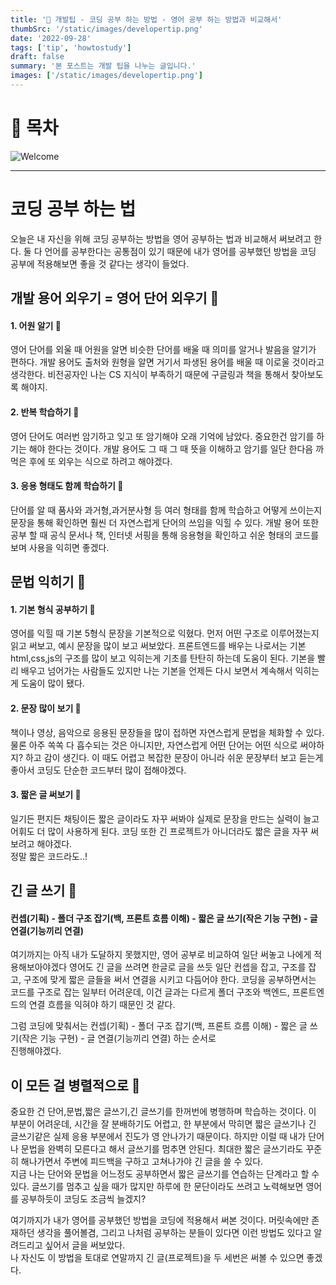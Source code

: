 ```yaml
---
title: '💖 개발팁 - 코딩 공부 하는 방법 - 영어 공부 하는 방법과 비교해서'
thumbSrc: '/static/images/developertip.png'
date: '2022-09-28'
tags: ['tip', 'howtostudy']
draft: false
summary: '본 포스트는 개발 팁을 나누는 글입니다.'
images: ['/static/images/developertip.png']
---
```


# 📌 목차

![Welcome](/static/images/developertip.png)

---

# 코딩 공부 하는 법

오늘은 내 자신을 위해 코딩 공부하는 방법을 영어 공부하는 법과 비교해서 써보려고 한다.
둘 다 언어를 공부한다는 공통점이 있기 때문에 내가 영어를 공부했던 방법을 코딩 공부에 적용해보면
좋을 것 같다는 생각이 들었다.

## 개발 용어 외우기 = 영어 단어 외우기 🍋

#### 1. 어원 알기 🥝<br/>

영어 단어를 외울 때 어원을 알면 비슷한 단어를 배울 때 의미를 알거나 발음을 알기가 편하다.
개발 용어도 출처와 원형을 알면 거기서 파생된 용어를 배울 때 이로울 것이라고 생각한다.
비전공자인 나는 CS 지식이 부족하기 때문에 구글링과 책을 통해서 찾아보도록 해야지.

#### 2. 반복 학습하기 🥝<br/>

영어 단어도 여러번 암기하고 잊고 또 암기해야 오래 기억에 남았다.
중요한건 암기를 하기는 해야 한다는 것이다.
개발 용어도 그 때 그 때 뜻을 이해하고 암기를 일단 한다음 까먹은 후에 또 외우는 식으로 하려고 해야겠다.

#### 3. 응용 형태도 함께 학습하기 🥝<br/>

단어를 알 때 품사와 과거형,과거분사형 등 여러 형태를 함께 학습하고 어떻게 쓰이는지 문장을 통해 확인하면
훨씬 더 자연스럽게 단어의 쓰임을 익힐 수 있다.
개발 용어 또한 공부 할 때 공식 문서나 책, 인터넷 서핑을 통해 응용형을 확인하고
쉬운 형태의 코드를 보며 사용을 익히면 좋겠다.

## 문법 익히기 🍊

#### 1. 기본 형식 공부하기 🍑<br/>

영어를 익힐 때 기본 5형식 문장을 기본적으로 익혔다.
먼저 어떤 구조로 이루어졌는지 읽고 써보고, 예시 문장을 많이 보고 써보았다.
프론트엔드를 배우는 나로서는 기본 html,css,js의 구조를 많이 보고 익히는게 기초를 탄탄히 하는데 도움이 된다.
기본을 빨리 배우고 넘어가는 사람들도 있지만 나는 기본을 언제든 다시 보면서 계속해서 익히는게 도움이 많이 됐다.

#### 2. 문장 많이 보기 🍑<br/>

책이나 영상, 음악으로 응용된 문장들을 많이 접하면 자연스럽게 문법을 체화할 수 있다.
물론 아주 쏙쏙 다 흡수되는 것은 아니지만, 자연스럽게 어떤 단어는 어떤 식으로 써야하지? 하고 감이 생긴다.
이 때도 어렵고 복잡한 문장이 아니라 쉬운 문장부터 보고 듣는게 좋아서
코딩도 단순한 코드부터 많이 접해야겠다.<br/>

#### 3. 짧은 글 써보기 🍑<br/>

일기든 편지든 채팅이든 짧은 글이라도 자꾸 써봐야 실제로 문장을 만드는 실력이 늘고 어휘도 더 많이 사용하게 된다.
코딩 또한 긴 프로젝트가 아니더라도 짧은 글을 자꾸 써보려고 해야겠다.<br/>
정말 짧은 코드라도..!

## 긴 글 쓰기 🍎

#### 컨셉(기획) - 폴더 구조 잡기(백, 프론트 흐름 이해) - 짧은 글 쓰기(작은 기능 구현) - 글 연결(기능끼리 연결)

여기까지는 아직 내가 도달하지 못했지만, 영어 공부로 비교하여 일단 써놓고 나에게 적용해보아야겠다
영어도 긴 글을 쓰려면 한글로 글을 쓰듯 일단 컨셉을 잡고, 구조를 잡고, 구조에 맞게 짧은 글들을 써서 연결을 시키고 다듬어야 한다.
코딩을 공부하면서는 코드를 구조로 잡는 일부터 어려운데, 이건 글과는 다르게 폴더 구조와 백엔드, 프론트엔드의 연결 흐름을 익혀야 하기
때문인 것 같다.<br/>

그럼 코딩에 맞춰서는
컨셉(기획) - 폴더 구조 잡기(백, 프론트 흐름 이해) - 짧은 글 쓰기(작은 기능 구현) - 글 연결(기능끼리 연결) 하는 순서로 <br/>
진행해야겠다.

## 이 모든 걸 병렬적으로 🥗

중요한 건 단어,문법,짧은 글쓰기,긴 글쓰기를 한꺼번에 병행하며 학습하는 것이다.
이 부분이 어려운데, 시간을 잘 분배하기도 어렵고, 한 부분에서 막히면
짧은 글쓰기나 긴 글쓰기같은 실제 응용 부분에서 진도가 영 안나가기 때문이다.
하지만 이럴 때 내가 단어나 문법을 완벽히 모른다고 해서 글쓰기를 멈추면 안된다.
최대한 짧은 글쓰기라도 꾸준히 해나가면서 주변에 피드백을 구하고 고쳐나가야
긴 글을 쓸 수 있다. <br/>
지금 나는 단어와 문법을 어느정도 공부하면서 짧은 글쓰기를 연습하는 단계라고 할 수 있다.
글쓰기를 멈추고 싶을 때가 많지만 하루에 한 문단이라도 쓰려고 노력해보면
영어를 공부하듯이 코딩도 조금씩 늘겠지?<br/>

여기까지가 내가 영어를 공부했던 방법을 코딩에 적용해서 써본 것이다.
머릿속에만 존재하던 생각을 풀어볼겸, 그리고 나처럼 공부하는 분들이 있다면
이런 방법도 있다고 알려드리고 싶어서 글을 써보았다.<br/>
나 자신도 이 방법을 토대로 연말까지 긴 글(프로젝트)을 두 세번은 써볼 수 있으면 좋겠다.
